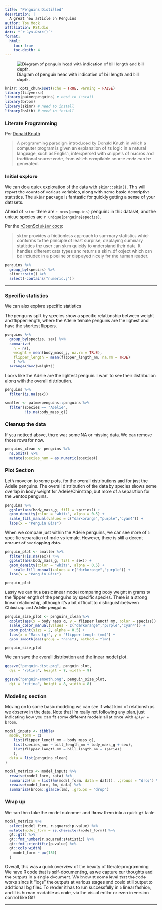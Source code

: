 ```yaml
---
title: "Penguins Distilled"
description: |
  A great new article on Penguins
author: Tom Mock
affiliation: RStudio
date: "`r Sys.Date()`"
format:
  html:
    toc: true
    toc-depth: 4
---
```


![Diagram of penguin head with indication of bill length and bill
depth.](https://allisonhorst.github.io/palmerpenguins/reference/figures/culmen_depth.png)

```r
knitr::opts_chunk$set(echo = TRUE, warning = FALSE)
library(tidyverse)
library(palmerpenguins) # need to install
library(broom) 
library(skimr) # need to install
library(bslib) # need to install
```

### Literate Programming

Per [Donald Knuth](https://en.wikipedia.org/wiki/Literate_programming)

> A programming paradigm introduced by Donald Knuth in which a computer
> program is given an explanation of its logic in a natural language,
> such as English, interspersed with snippets of macros and traditional
> source code, from which compilable source code can be generated.

### Initial explore

We can do a quick exploration of the data with `skimr::skim()`. This
will report the counts of various variables, along with some basic
descriptive statistics. The `skimr` package is fantastic for quickly
getting a sense of your datasets.

Ahead of `skimr` there are `r nrow(penguins)` penguins in this dataset,
and the unique species are `r unique(penguins$species)`.

Per the [rOpenSci `skimr`
docs](https://docs.ropensci.org/skimr/index.html):

> `skimr` provides a frictionless approach to summary statistics which
> conforms to the principle of least surprise, displaying summary
> statistics the user can skim quickly to understand their data. It
> handles different data types and returns a skim_df object which can be
> included in a pipeline or displayed nicely for the human reader.

```r
penguins %>% 
  group_by(species) %>% 
  skimr::skim() %>% 
  select(-contains("numeric.p"))
```

------------------------------------------------------------------------

### Specific statistics

We can also explore specific statistics

The penguins split by species show a specific relationship between
weight and flipper length, where the Adelie female penguins are the
lighest and have the shortest flippers.

```r
penguins %>% 
  group_by(species, sex) %>% 
  summarize(
    n = n(), 
    weight = mean(body_mass_g, na.rm = TRUE),
    flipper_length = mean(flipper_length_mm, na.rm = TRUE)
    ) %>% 
  arrange(desc(weight))
```

Looks like the Adelie are the lightest penguin. I want to see their
distribution along with the overall distribution.

```r
penguins %>% 
  filter(is.na(sex))
```

```r
smaller <- palmerpenguins::penguins %>% 
  filter(species == "Adelie", 
         !is.na(body_mass_g))
```

### Cleanup the data

If you noticed above, there was some NA or missing data. We can remove
those rows for now.

```r
penguins_clean <- penguins %>% 
  na.omit() %>% 
  mutate(species_num = as.numeric(species))
```

### Plot Section

Let's move on to some plots, for the overall distributions and for just
the Adelie penguins. The overall distribution of the data by species
shows some overlap in body weight for Adelie/Chinstrap, but more of a
separation for the Gentoo penguins.

```r
penguins %>% 
  ggplot(aes(body_mass_g, fill = species)) + 
  geom_density(color = "white", alpha = 0.5) +
  scale_fill_manual(values = c("darkorange","purple","cyan4")) +
  labs(x = "Penguin Bins")
```

When we compare just within the Adelie penguins, we can see more of a
specific separation of male vs female. However, there is still a decent
amount of overlapping data.

```r
penguin_plot <- smaller %>% 
  filter(!is.na(sex)) %>% 
  ggplot(aes(body_mass_g, fill = sex)) + 
  geom_density(color = "white", alpha = 0.5) +
    scale_fill_manual(values = c("darkorange","purple")) +
  labs(x = "Penguin Bins")

penguin_plot
```

Lastly we can fit a basic linear model comparing body weight in grams to
the flipper length of the penguins by specific species. There is a
strong linear relationship, although it's a bit difficult to distinguish
between Chinstrap and Adelie penguins.

```r
penguin_size_plot <- penguins_clean %>% 
  ggplot(aes(x = body_mass_g, y = flipper_length_mm, color = species)) + 
  scale_color_manual(values = c("darkorange","purple","cyan4")) +
  geom_point(size = 2, alpha = 0.5) +
  labs(x = "Mass (g)", y = "Flipper Length (mm)") +
  geom_smooth(aes(group = "none"), method = "lm")

penguin_size_plot
```

We can save the overall distribution and the linear model plot.

```r
ggsave("penguin-dist.png", penguin_plot, 
  dpi = "retina", height = 8, width = 8)

ggsave("penguin-smooth.png", penguin_size_plot, 
  dpi = "retina", height = 8, width = 8)
```

### Modeling section

Moving on to some basic modeling we can see if what kind of
relationships we observe in the data. Note that I'm really not following
any plan, just indicating how you can fit some different models all at
once with `dplyr` + `broom`.

```r
model_inputs <- tibble(
  model_form = c(
    list(flipper_length_mm ~ body_mass_g),
    list(species_num ~ bill_length_mm + body_mass_g + sex),
    list(flipper_length_mm ~ bill_length_mm + species)
    ),
  data = list(penguins_clean)
) 

model_metrics <- model_inputs %>% 
  rowwise(model_form, data) %>% 
  summarize(lm = list(lm(model_form, data = data)), .groups = "drop") %>% 
  rowwise(model_form, lm, data) %>% 
  summarise(broom::glance(lm), .groups = "drop")
```

### Wrap up

We can then take the model outcomes and throw them into a quick `gt`
table.

```r
model_metrics %>% 
  select(model_form, r.squared:p.value) %>% 
  mutate(model_form = as.character(model_form)) %>% 
  gt::gt() %>% 
  gt::fmt_number(r.squared:statistic) %>% 
  gt::fmt_scientific(p.value) %>% 
  gt::cols_width(
    model_form ~ px(150)
  )
```

Overall, this was a quick overview of the beauty of literate
programming. We have R code that is self-documenting, as we capture our
thoughts and the outputs in a single document. We know at some level
that the code works since it "logs" the outputs at various stages and
could still output to additional log files. To render it has to run
successfully in a linear fashion, and it is human readable as code, via
the visual editor or even in version control like Git!

------------------------------------------------------------------------
